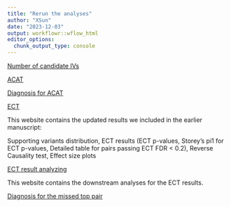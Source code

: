 ```yaml
---
title: "Rerun the analyses"
author: "XSun"
date: "2023-12-03"
output: workflowr::wflow_html
editor_options:
  chunk_output_type: console
---
```


[Number of candidate IVs](https://xsun1229.github.io/factor_analysis_new/rerun_num_snp.html)

[ACAT](https://xsun1229.github.io/factor_analysis_new/rerun_acat.html)

[Diagnosis for ACAT](https://xsun1229.github.io/factor_analysis_new/rerun_acat_diag.html)

[ECT](https://xsun1229.github.io/factor_analysis_new/rerun_ECT.html)

This website contains the updated results we included in the earlier manuscript: 

Supporting variants distribution, ECT results (ECT p-values, Storey's pi1 for ECT p-values, Detailed table for pairs passing ECT FDR < 0.2), Reverse Causality test, Effect size plots

[ECT result analyzing](https://xsun1229.github.io/factor_analysis_new/rerun_ECT_analy.html)

This website contains the downstream analyses for the ECT results.

[Diagnosis for the missed top pair](https://xsun1229.github.io/factor_analysis_new/diagnosis_missed_pair.html)


